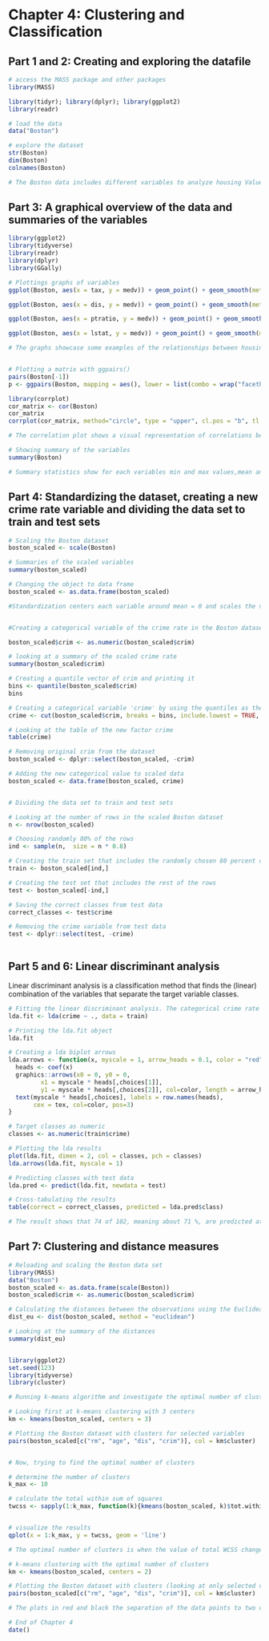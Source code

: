 # Chapter 4: Clustering and Classification


## Part 1 and 2: Creating and  exploring the datafile 

 

```r

# access the MASS package and other packages
library(MASS)

library(tidyr); library(dplyr); library(ggplot2)
library(readr)

# load the data
data("Boston")

# explore the dataset
str(Boston)
dim(Boston)
colnames(Boston)

# The Boston data includes different variables to analyze housing Values in the suburbs of Boston. These variables include crime rates, average number of rooms, distance form Boston employment centers, and accessibility to highways.The data set contains 506 observations from 14 variables. Most of the variables are numeric, but there are also some integers.


```

## Part 3: A graphical overview of the data and summaries of the variables 



```r

library(ggplot2)
library(tidyverse)
library(readr)
library(dplyr)
library(GGally)

# Plottings graphs of variables
ggplot(Boston, aes(x = tax, y = medv)) + geom_point() + geom_smooth(method = "lm") + ggtitle("Housing values and property taxes")

ggplot(Boston, aes(x = dis, y = medv)) + geom_point() + geom_smooth(method = "lm") + ggtitle("Housing values and distance from employment centers")

ggplot(Boston, aes(x = ptratio, y = medv)) + geom_point() + geom_smooth(method = "lm") + ggtitle("Housing values and pupil-teather ratio")

ggplot(Boston, aes(x = lstat, y = medv)) + geom_point() + geom_smooth(method = "lm") + facet_wrap("chas") + ggtitle("Housing values and lower status families per closeness to River")

# The graphs showcase some examples of the relationships between housing values and the other variables. For example, there seems to be a positive relation between housing values and distance to employment centers and a negative relation between housing values and pupil-teacher ratio. Both relations seem fairly intuitive.


# Plotting a matrix with ggpairs()
pairs(Boston[-1])
p <- ggpairs(Boston, mapping = aes(), lower = list(combo = wrap("facethist", bins = 10)))

library(corrplot)
cor_matrix <- cor(Boston) 
cor_matrix
corrplot(cor_matrix, method="circle", type = "upper", cl.pos = "b", tl.pos = "d")

# The correlation plot shows a visual representation of correlations between the variables, with bigger bubble and a darker indicating high correlation in absolute terms. Also, the correlation matrix shows correlations of the different variables.

# Showing summary of the variables
summary(Boston)

# Summary statistics show for each variables min and max values,mean and median values as well as the 1st and 3rd quantiles. One can observe that the variables have quite different scales and characteristics.

```

## Part 4: Standardizing the dataset, creating a new crime rate variable and dividing the data set to train and test sets


```r

# Scaling the Boston dataset
boston_scaled <- scale(Boston)

# Summaries of the scaled variables
summary(boston_scaled)

# Changing the object to data frame
boston_scaled <- as.data.frame(boston_scaled)

#Standardization centers each variable around mean = 0 and scales the variables by their standard deviation. This makes them more easily comparable. 


#Creating a categorical variable of the crime rate in the Boston dataset 

boston_scaled$crim <- as.numeric(boston_scaled$crim)

# looking at a summary of the scaled crime rate
summary(boston_scaled$crim)

# Creating a quantile vector of crim and printing it
bins <- quantile(boston_scaled$crim)
bins

# Creating a categorical variable 'crime' by using the quantiles as the break points in the categorical variable 
crime <- cut(boston_scaled$crim, breaks = bins, include.lowest = TRUE, levels = c("low", "med_low", "med_high", "high"))

# Looking at the table of the new factor crime
table(crime)

# Removing original crim from the dataset
boston_scaled <- dplyr::select(boston_scaled, -crim)

# Adding the new categorical value to scaled data
boston_scaled <- data.frame(boston_scaled, crime)


# Dividing the data set to train and test sets

# Looking at the number of rows in the scaled Boston dataset 
n <- nrow(boston_scaled)

# Choosing randomly 80% of the rows
ind <- sample(n,  size = n * 0.8)

# Creating the train set that includes the randomly chosen 80 percent of rows
train <- boston_scaled[ind,]

# Creating the test set that includes the rest of the rows
test <- boston_scaled[-ind,]

# Saving the correct classes from test data
correct_classes <- test$crime

# Removing the crime variable from test data
test <- dplyr::select(test, -crime)



```


## Part 5 and 6: Linear discriminant analysis 

Linear discriminant analysis is a classification method that finds the (linear) combination of the variables that separate the target variable classes. 


```r

# Fitting the linear discriminant analysis. The categorical crime rate is the target variable and all the other variables are the predictor variables
lda.fit <- lda(crime ~ ., data = train)

# Printing the lda.fit object
lda.fit

# Creating a lda biplot arrows
lda.arrows <- function(x, myscale = 1, arrow_heads = 0.1, color = "red", tex = 0.75, choices = c(1,2)){
  heads <- coef(x)
  graphics::arrows(x0 = 0, y0 = 0, 
         x1 = myscale * heads[,choices[1]], 
         y1 = myscale * heads[,choices[2]], col=color, length = arrow_heads)
  text(myscale * heads[,choices], labels = row.names(heads), 
       cex = tex, col=color, pos=3)
}

# Target classes as numeric
classes <- as.numeric(train$crime)

# Plotting the lda results 
plot(lda.fit, dimen = 2, col = classes, pch = classes)
lda.arrows(lda.fit, myscale = 1)

# Predicting classes with test data
lda.pred <- predict(lda.fit, newdata = test)

# Cross-tabulating the results
table(correct = correct_classes, predicted = lda.pred$class)

# The result shows that 74 of 102, meaning about 71 %, are predicted at the correct class (indicated by the range of the quantile)

```



## Part 7: Clustering and distance measures  



```r

# Reloading and scaling the Boston data set
library(MASS)
data("Boston")
boston_scaled <- as.data.frame(scale(Boston))
boston_scaled$crim <- as.numeric(boston_scaled$crim)

# Calculating the distances between the observations using the Euclidean method
dist_eu <- dist(boston_scaled, method = "euclidean")

# Looking at the summary of the distances
summary(dist_eu)


library(ggplot2)
set.seed(123)
library(tidyverse) 
library(cluster) 

# Running k-means algorithm and investigate the optimal number of clusters

# Looking first at k-means clustering with 3 centers
km <- kmeans(boston_scaled, centers = 3)

# Plotting the Boston dataset with clusters for selected variables
pairs(boston_scaled[c("rm", "age", "dis", "crim")], col = km$cluster)


# Now, trying to find the optimal number of clusters

# determine the number of clusters
k_max <- 10

# calculate the total within sum of squares
twcss <- sapply(1:k_max, function(k){kmeans(boston_scaled, k)$tot.withinss})


# visualize the results
qplot(x = 1:k_max, y = twcss, geom = 'line')

# The optimal number of clusters is when the value of total WCSS changes radically. The graphs shows that this happens with two clusters.  

# k-means clustering with the optimal number of clusters
km <- kmeans(boston_scaled, centers = 2)

# Plotting the Boston dataset with clusters (looking at only selected variables for easier visualization)
pairs(boston_scaled[c("rm", "age", "dis", "crim")], col = km$cluster)

# The plots in red and black the separation of the data points to two different clusters. For some selected variables chosen, it shows that quite clear clustering around certain values. 

```



```r
# End of Chapter 4
date()

```
